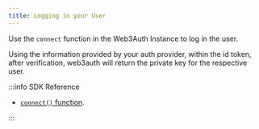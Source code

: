```yaml
---
title: Logging in your User
---
```


Use the `connect` function in the Web3Auth Instance to log in the user.

Using the information provided by your auth provider, within the id token, after verification, web3auth will return the private key for the respective
user.

:::info SDK Reference

- [`connect()` function](/sdk/core-kit/sfa-node/usage#logging-in-your-user).

:::
